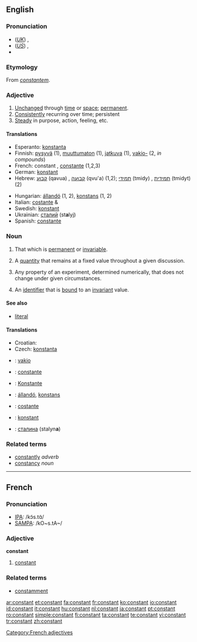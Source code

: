 ==English==

===Pronunciation===
*(''[[Received Pronunciation|UK]]'') {{IPA|/ˈkɒnstənt/}}, {{SAMPA|/"kQnst@nt/}}
*(''[[General American|US]]'') {{IPA|/ˈkɑnstənt/}}, {{SAMPA|/"kAnst@nt/}}
*{{audio|en-us-constant.ogg|Audio (US)}}

===Etymology===
From {{L.}} ''[[constantem]]''.

===Adjective===
{{en-adj}}

# [[unchanged|Unchanged]] through [[time]] or [[space]]; [[permanent]].
# [[consistently|Consistently]] recurring over time; persistent
# [[steady|Steady]] in purpose, action, feeling, etc.

====Translations====
{{checktrans-top}}
*Esperanto: [[konstanta]]
*Finnish: [[pysyvä]] (1), [[muuttumaton]] (1), [[jatkuva]] (1), [[vakio-]] (2, ''in compounds'')
*French: constant {{m}}, [[constante]] {{f}} (1,2,3)
*German: [[konstant]]
*Hebrew: [[קבוע]] (qavua) {{m}}, [[קבועה]] (qvu'a) {{f}} (1,2); [[תמידי]] (tmidy) {{m}}, [[תמידית]] (tmidyt) {{f}} (2)
{{trans-mid}}
*Hungarian: [[állandó]] (1, 2), [[konstans]] (1, 2)
*Italian: [[costante]] {{m}} & {{f}}
*Swedish: [[konstant]]
*Ukrainian: [[сталий]] {{m}} (st'''a'''lyj)
*Spanish: [[constante]] {{f}}
{{trans-bottom}}

===Noun===
{{en-noun}}

# That which is [[permanent]] or [[invariable]].
# {{algebra}} A [[quantity]] that remains at a fixed value throughout a given discussion.
# {{science}} Any property of an experiment, determined numerically, that does not change under given circumstances.
# {{computing}} An [[identifier]] that is [[bound]] to an [[invariant]] value.

====See also====

* {{computing}} [[literal]]

====Translations====
{{trans-top|identifier that is bound to an invariant value}}
*Croatian: {{t|hr|konstanta|f}}
*Czech: [[konstanta]] {{f}}
{{trans-mid}}
{{trans-bottom}}

{{checktrans-top}}
*{{ttbc|Finnish}}: [[vakio]]
*{{ttbc|French}}: [[constante]] {{f}}
*{{ttbc|German}}: [[Konstante]] {{f}}
*{{ttbc|Hungarian}}: [[állandó]], [[konstans]]
*{{ttbc|Italian}}: [[costante]] {{f}}
*{{ttbc|Swedish}}: [[konstant]] {{c}}
*{{ttbc|Ukrainian}}: [[сталина]] {{f}} (stalyn'''a''')
{{trans-bottom}}

===Related terms===
* [[constantly]] ''adverb''
* [[constancy]] ''noun''

----

==French==

===Pronunciation===
*[[w:IPA|IPA]]: /kɔ̃s.tɑ̃/
*[[w:SAMPA|SAMPA]]: /kO~s.tA~/

===Adjective===
{{fr-infl-adj|sm=constant|sf=constante|pm=constants|pf=constantes|smp=kɔ̃s.tɑ̃|sfp=kɔ̃s.tɑ̃t|pmp=kɔ̃s.tɑ̃|pfp=kɔ̃s.tɑ̃t}}
{{fr-adj}}
'''constant'''

# [[#Adjective|constant]]

===Related terms===
* [[constamment]]

[[Category:French adjectives]]

[[ar:constant]]
[[et:constant]]
[[fa:constant]]
[[fr:constant]]
[[ko:constant]]
[[io:constant]]
[[id:constant]]
[[it:constant]]
[[hu:constant]]
[[nl:constant]]
[[ja:constant]]
[[pt:constant]]
[[ro:constant]]
[[simple:constant]]
[[fi:constant]]
[[ta:constant]]
[[te:constant]]
[[vi:constant]]
[[tr:constant]]
[[zh:constant]]